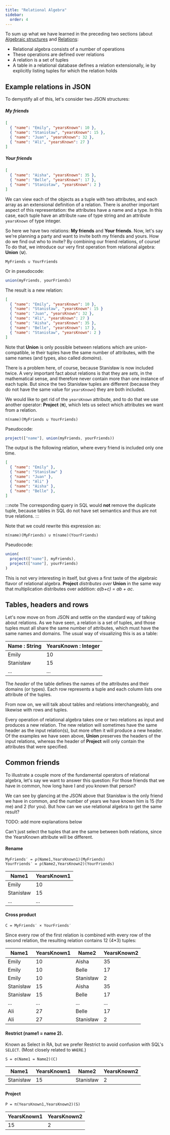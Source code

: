 ```yaml
---
title: "Relational Algebra"
sidebar:
  order: 4
---
```


To sum up what we have learned in the preceding two sections (about [Algebraic structures](/ra-primer/algebra) and [Relations](/ra-primer/relations):

* Relational algebra consists of a number of operations
* These operations are defined over relations
* A relation is a set of tuples 
* A table in a relational database defines a relation extensionally, ie by explicitly listing tuples for which the relation holds

## Example relations in JSON

To demystify all of this, let's consider two JSON structures:

##### My friends
```json
[
  { "name": "Emily", "yearsKnown": 10 },
  { "name": "Stanisław", "yearsKnown": 15 },
  { "name": "Juan", "yearsKnown": 32 },
  { "name": "Ali", "yearsKnown": 27 }
]
```

##### Your friends
```json
[
  { "name": "Aisha", "yearsKnown": 35 },
  { "name": "Belle", "yearsKnown": 17 },
  { "name": "Stanisław", "yearsKnown": 2 }
]
```

We can view each of the objects as a tuple with two attributes, and each array as an extensional definition of a relation. There is another important aspect of this representation: the attributes have a name and a type. In this case, each tuple have an attribute `name` of type string and an attribute `yearsKnown` of type integer.

So here we have two relations: **My friends** and **Your friends**. Now, let's say we're planning a party and want to invite both my friends and yours. How do we find out who to invite? By combining our friend relations, of course! To do that, we introduce our very first operation from relational algebra: **Union** (**∪**).

```
MyFriends ∪ YourFriends
```

Or in pseudocode:

```javascript
union(myFriends, yourFriends)
```

The result is a new relation:

```json
[
  { "name": "Emily", "yearsKnown": 10 },
  { "name": "Stanisław", "yearsKnown": 15 }
  { "name": "Juan", "yearsKnown": 32 },
  { "name": "Ali", "yearsKnown": 27 }
  { "name": "Aisha", "yearsKnown": 35 },
  { "name": "Belle", "yearsKnown": 17 },
  { "name": "Stanisław", "yearsKnown": 2 }
]
```

Note that **Union** is only possible between relations which are union-compatible, ie their tuples have the same number of attributes, with the same names (and types, also called *domains*).

There is a problem here, of course, because Stanisław is now included twice. A very important fact about relations is that they are *sets*, in the mathematical sense, and therefore never contain more than one instance of each tuple. But since the two Stanisław tuples are different (because they do not have the same value for `yearsKnown`) they are both included.

We would like to get rid of the `yearsKnown` attribute, and to do that we use another operator: **Project** (**π**), which lets us select which attributes we want from a relation.

```
π(name)(MyFriends ∪ YourFriends)
```

Pseudocode:

```javascript
project(["name"], union(myFriends, yourFriends))
```

The output is the following relation, where every friend is included only one time.

```json
[
  { "name": "Emily" },
  { "name": "Stanisław" }
  { "name": "Juan" },
  { "name": "Ali" }
  { "name": "Aisha" },
  { "name": "Belle" },
]
```

:::note
The corresponding query in SQL would **not** remove the duplicate tuple, because tables in SQL do not have set semantics and thus are not true relations. 
:::

Note that we could rewrite this expression as:

```
π(name)(MyFriends) ∪ π(name)(YourFriends)
```

Pseudocode:

```javascript
union(
  project(["name"], myFriends),
  project(["name"], yourFriends)
)
```

This is not very interesting in itself, but gives a first taste of the algebraic flavor of relational algebra. **Project** *distributes over* **Union** in the same way that multiplication distributes over addition: *a(b+c) = ab + ac*.

## Tables, headers and rows 

Let's now move on from JSON and settle on the standard way of talking about relations. As we have seen, a relation is a set of tuples, and those tuples must all share the same number of attributes, which must have the same names and domains. The usual way of visualizing this is as a table:

| Name : String | YearsKnown : Integer |
| ------------- | -------------------- |
| Emily         | 10                   |
| Stanisław     | 15                   |
| ...           | ...                  |

The *header* of the table defines the names of the attributes and their domains (or types). Each row represents a tuple and each column lists one attribute of the tuples.

From now on, we will talk about tables and relations interchangeably, and likewise with rows and tuples.

Every operation of relational algebra takes one or two relations as input and produces a new relation. The new relation will sometimes have the same header as the input relation(s), but more often it will produce a new header. Of the examples we have seen above, **Union** preserves the headers of the input relations, whereas the header of **Project** will only contain the attributes that were specified.

## Common friends

To illustrate a couple more of the fundamental operators of relational algebra, let's say we want to answer this question: For those friends that we have in common, how long have I and you known that person?

We can see by glancing at the JSON above that Stanisław is the only friend we have in common, and the number of years we have known him is 15 (for me) and 2 (for you). But how can we use relational algebra to get the same result?

TODO: add more explanations below

Can't just select the tuples that are the same between both relations, since the YearsKnown attribute will be different.

#### Rename

```apl
MyFriends′ = ρ(Name1,YearsKnown1)(MyFriends)
YourFriends′ = ρ(Name2,YearsKnown2)(YourFriends)
```

| Name1 | YearsKnown1 |
| --------  | --------|
| Emily     | 10      |
| Stanisław | 15      |
| ...       | ...     |

#### Cross product 

```apl
C = MyFriends′ × YourFriends′
```

Since every row of the first relation is combined with every row of the second relation, the resulting relation contains 12 (4*3) tuples:

| Name1 | YearsKnown1 | Name2 | YearsKnown2 |
| ----- | ----------- | ----- | ----------- | 
| Emily     | 10      | Aisha | 35          |
| Emily     | 10      | Belle | 17          |
| Emily     | 10      | Stanisław | 2       |
| Stanisław | 15      | Aisha | 35          |
| Stanisław | 15      | Belle | 17          |
| ...       | ...     | ...   | ...         |
| Ali       | 27      | Belle | 17          |
| Ali       | 27      | Stanisław | 2       |

#### Restrict (name1 = name 2).

Known as Select in RA, but we prefer Restrict to avoid confusion with SQL's `SELECT`. (Most closely related to `WHERE`.)

```apl
S = σ(Name1 = Name2)(C)
```

| Name1 | YearsKnown1 | Name2 | YearsKnown2 |
| ----- | ----------- | ----- | ----------- | 
| Stanisław | 15      | Stanisław| 2        |

#### Project

```apl
P = π(YearsKnown1,YearsKnown2)(S)
```

| YearsKnown1 | YearsKnown2 |
| ----------- | ----------- | 
| 15          | 2           |
